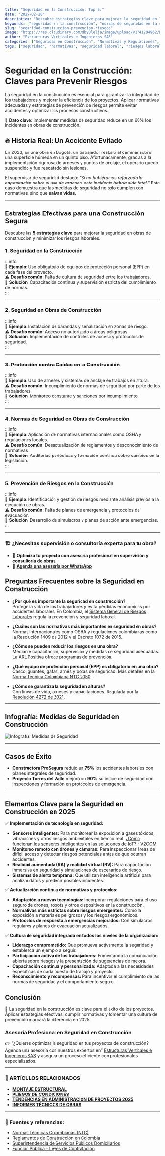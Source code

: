 ```yaml
---
title: "Seguridad en la Construcción: Top 5."
date: "2025-02-28"
description: "Descubre estrategias clave para mejorar la seguridad en la construcción, minimizar riesgos y garantizar el cumplimiento de normativas esenciales."
keywords: ["seguridad en la construcción", "normas de seguridad en la construcción", "prevención de riesgos en la construcción", "prevención de riesgos laborales construcción", "seguridad en obras de construcción", "seguridad y salud en obras de construcción", "riesgos laborales construcción", "prevención de accidentes en la construcción", "normas de seguridad en obra", "normativa de seguridad en construcción", "protección contra caídas en la construcción", "prevención de riesgos laborales en construcción", "prevención de riesgos laborales en el sector de la construcción", "prevención de riesgos laborales en obras de construcción",  "prevención de riesgos en obras de construcción",  "seguridad en el trabajo en construcción", "normas de seguridad en obras civiles", "normas de seguridad en obras de construcción", "prevención de accidentes en obras de construcción", "protección en obras construcción"]
slug: "seguridad-construccion-prevencion-riesgos"
image: "https://res.cloudinary.com/dby8lelja/image/upload/v1741204962/Estructuras%20Verticales%20e%20Ingenieros%20SAS/Imagenes%20Blog/Seguridad_en_la_Construcci%C3%B3n_y_Prevenci%C3%B3n_de_Riesgos_mulvw5.webp"
author: "Estructuras Verticales e Ingenieros SAS"
categories: ["Seguridad en Construcción", "Normativas y Regulaciones", "Prevención de Riesgos", "Seguridad Laboral", "Inspección y Supervisión"]
tags: ["seguridad", "normativas", "seguridad laboral", "riesgos laborales en construcción", "supervisión de obras", "prevención", "control de calidad en construcción"]
---
```


# Seguridad en la Construcción: Claves para Prevenir Riesgos

La seguridad en la construcción es esencial para garantizar la integridad de los trabajadores y mejorar la eficiencia de los proyectos. Aplicar normativas adecuadas y estrategias de prevención de riesgos permite evitar accidentes y optimizar los procesos constructivos.

📌 **Dato clave**: Implementar medidas de seguridad reduce en un 60% los incidentes en obras de construcción.


## 🔥 Historia Real: Un Accidente Evitado

En 2023, en una obra en Bogotá, un trabajador resbaló al caminar sobre una superficie húmeda en un quinto piso. Afortunadamente, gracias a la implementación rigurosa de arneses y puntos de anclaje, el operario quedó suspendido y fue rescatado sin lesiones. 

El supervisor de seguridad destacó: *"Si no hubiéramos reforzado la capacitación sobre el uso de arneses, este incidente habría sido fatal."* Este caso demuestra que las medidas de seguridad no solo cumplen con normativas, sino que **salvan vidas.**

---
## Estrategias Efectivas para una Construcción Segura

Descubre las **5 estrategias clave** para mejorar la seguridad en obras de construcción y minimizar los riesgos laborales.

### **1. Seguridad en la Construcción**

:::info  
📌 **Ejemplo**: Uso obligatorio de equipos de protección personal (EPP) en cada fase del proyecto.  
⚠ **Desafío común**: Falta de cultura de seguridad entre los trabajadores.  
🔹 **Solución**: Capacitación continua y supervisión estricta del cumplimiento de normas.  
:::

---

### **2. Seguridad en Obras de Construcción**

:::info  
📌 **Ejemplo**: Instalación de barandas y señalización en zonas de riesgo.  
⚠ **Desafío común**: Acceso no autorizado a áreas peligrosas.  
🔹 **Solución**: Implementación de controles de acceso y protocolos de seguridad.  
:::

---

### **3. Protección contra Caídas en la Construcción**

:::info  
📌 **Ejemplo**: Uso de arneses y sistemas de anclaje en trabajos en altura.  
⚠ **Desafío común**: Incumplimiento de normas de seguridad por parte de los trabajadores.  
🔹 **Solución**: Monitoreo constante y sanciones por incumplimiento.  
:::

---

### **4. Normas de Seguridad en Obras de Construcción**

:::info  
📌 **Ejemplo**: Aplicación de normativas internacionales como OSHA y regulaciones locales.  
⚠ **Desafío común**: Desactualización de reglamentos y desconocimiento de normativas.  
🔹 **Solución**: Auditorías periódicas y formación continua sobre cambios en la legislación.  
:::

---

### **5. Prevención de Riesgos en la Construcción**

:::info  
📌 **Ejemplo**: Identificación y gestión de riesgos mediante análisis previos a la ejecución de obras.  
⚠ **Desafío común**: Falta de planes de emergencia y protocolos de evacuación.  
🔹 **Solución**: Desarrollo de simulacros y planes de acción ante emergencias.  
:::

---

### 🏗️ ¿Necesitas supervisión o consultoría experta para tu obra?
- 🔹 **Optimiza tu proyecto con asesoría profesional en supervisión y consultoría de obras.**  
- 📆 [**Agenda una asesoría por WhatsApp**](https://wa.me/573132581599?text=Hola%2C%20quiero%20una%20asesor%C3%ADa%20sobre%20supervisi%C3%B3n%20de%20obras)  

## Preguntas Frecuentes sobre la Seguridad en Construcción

- **¿Por qué es importante la seguridad en construcción?**  
  Protege la vida de los trabajadores y evita pérdidas económicas por accidentes laborales. En Colombia, el [Sistema General de Riesgos Laborales](https://www.mintrabajo.gov.co/web/guest/sgrl) regula la prevención y seguridad laboral.

- **¿Cuáles son las normativas más importantes en seguridad en obras?**  
  Normas internacionales como OSHA y regulaciones colombianas como la [Resolución 1409 de 2012](https://www.mintrabajo.gov.co/documents/20147/0/Resoluci%C3%B3n+1409+de+2012.pdf) y el [Decreto 1072 de 2015](https://www.mintrabajo.gov.co/documents/20147/0/DECRETO+1072+DE+2015.pdf).

- **¿Cómo se pueden reducir los riesgos en una obra?**  
  Mediante capacitación, supervisión y medidas de seguridad adecuadas. La [ARL Positiva](https://www.positiva.gov.co/) ofrece programas de prevención.

- **¿Qué equipo de protección personal (EPP) es obligatorio en una obra?**  
  Casco, guantes, gafas, arnés y botas de seguridad. Más detalles en la [Norma Técnica Colombiana NTC 2050](https://www.icontec.org/).

- **¿Cómo se garantiza la seguridad en alturas?**  
  Con líneas de vida, arneses y capacitaciones. Regulada por la [Resolución 4272 de 2021](https://www.mintrabajo.gov.co/documents/20147/0/Resoluci%C3%B3n+4272+de+2021.pdf).

---
## Infografía: Medidas de Seguridad en Construcción

![Infografía: Medidas de Seguridad](https://res.cloudinary.com/dby8lelja/image/upload/v1741205939/Estructuras%20Verticales%20e%20Ingenieros%20SAS/Imagenes%20Blog/Seguridad_en_la_Construcci%C3%B3n_udpbio.webp)

---

## Casos de Éxito

- **Constructora ProSegura** redujo un **75%** los accidentes laborales con planes integrales de seguridad.
- **Proyecto Torres del Valle** mejoró un **90%** su índice de seguridad con inspecciones y formación en protocolos de emergencia.

---
## Elementos Clave para la Seguridad en Construcción en 2025

✅ **Implementación de tecnología en seguridad:**

* **Sensores inteligentes:** Para monitorear la exposición a gases tóxicos, vibraciones y otros riesgos ambientales en tiempo real. [¿Cómo funcionan los sensores inteligentes en las soluciones de IoT? - V2COM](https://v2com.com/es/2023/12/23/iot-sensores-inteligentes/)
* **Monitoreo remoto con drones y cámaras:** Para inspeccionar áreas de difícil acceso y detectar riesgos potenciales antes de que ocurran accidentes.
* **Realidad aumentada (RA) y realidad virtual (RV):** Para capacitación inmersiva en seguridad y simulaciones de escenarios de riesgo.
* **Sistemas de alerta temprana:** Que utilizan inteligencia artificial para analizar datos y predecir posibles incidentes.

✅ **Actualización continua de normativas y protocolos:**

* **Adaptación a nuevas tecnologías:** Incorporar regulaciones para el uso seguro de drones, robots y otros dispositivos en la construcción.
* **Normativas más estrictas sobre riesgos emergentes:** Como la exposición a materiales peligrosos y los riesgos ergonómicos.
* **Protocolos de respuesta a emergencias mejorados:** Con simulacros regulares y planes de evacuación actualizados.

✅ **Cultura de seguridad integrada en todos los niveles de la organización:**

* **Liderazgo comprometido:** Que promueva activamente la seguridad y establezca un ejemplo a seguir.
* **Participación activa de los trabajadores:** Fomentando la comunicación abierta sobre riesgos y la presentación de sugerencias de mejora.
* **Capacitación continua y personalizada:** Adaptada a las necesidades específicas de cada puesto de trabajo y proyecto.
* **Reconocimiento y recompensas:** Para incentivar el cumplimiento de las normas de seguridad y el comportamiento seguro.


## Conclusión

📢 La seguridad en la construcción es clave para el éxito de los proyectos. Aplicar estrategias efectivas, cumplir normativas y fomentar una cultura de prevención marcará la diferencia en 2025.


### Asesoría Profesional en Seguridad en Construcción

👉 “¿Quieres optimizar la seguridad en tus proyectos de construcción? Agenda una asesoría con nuestros expertos en” [Estructuras Verticales e Ingenieros SAS](https://www.estructurasverticales.com/) y asegura un proceso eficiente con profesionales especializados.

---

### 📌 ARTÍCULOS RELACIONADOS  

- **[MONTAJE ESTRUCTURAL](https://www.estructurasverticales.com/blog/montaje-estructural-construccion)**  
- **[PLIEGOS DE CONDICIONES](https://www.estructurasverticales.com/blog/elaboracion-pliegos-condiciones)**  
- **[TENDENCIAS EN ADMINISTRACIÓN DE PROYECTOS 2025](https://www.estructurasverticales.com/blog/administracion-proyectos-construccion)**  
- **[INFORMES TÉCNICOS DE OBRAS](https://www.estructurasverticales.com/blog/informes-tecnicos-obras)**  

---

### 🔗 **Fuentes y referencias:**  

- [Normas Técnicas Colombianas (NTC)](https://www.icontec.org/)  
- [Reglamentos de Construcción en Colombia](https://www.minvivienda.gov.co/)  
- [Superintendencia de Servicios Públicos Domiciliarios](https://www.superservicios.gov.co/)  
- [Función Pública - Leyes de Contratación](https://www.funcionpublica.gov.co/)  












